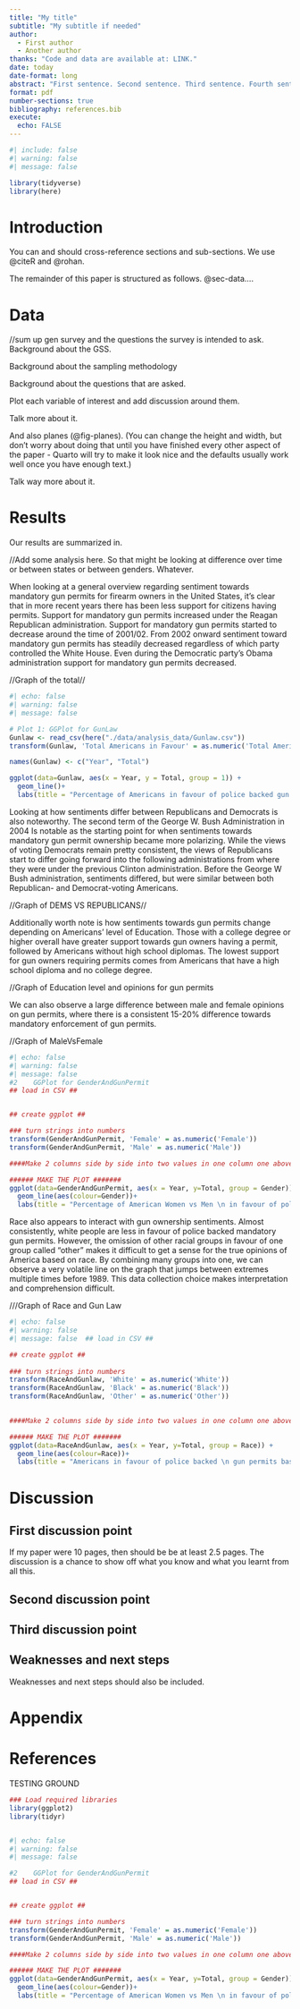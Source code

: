```yaml
---
title: "My title"
subtitle: "My subtitle if needed"
author: 
  - First author
  - Another author
thanks: "Code and data are available at: LINK."
date: today
date-format: long
abstract: "First sentence. Second sentence. Third sentence. Fourth sentence."
format: pdf
number-sections: true
bibliography: references.bib
execute:
  echo: FALSE 
---
```


```r
#| include: false
#| warning: false
#| message: false

library(tidyverse)
library(here)

```


# Introduction

You can and should cross-reference sections and sub-sections. We use @citeR and @rohan.

The remainder of this paper is structured as follows. @sec-data....



# Data {#sec-data}

//sum up gen survey and the questions the survey is intended to ask.
Background about the GSS. 

Background about the sampling methodology

Background about the questions that are asked.

Plot each variable of interest and add discussion around them.


Talk more about it.

And also planes (@fig-planes). (You can change the height and width, but don't worry about doing that until you have finished every other aspect of the paper - Quarto will try to make it look nice and the defaults usually work well once you have enough text.)


Talk way more about it. 



# Results

Our results are summarized in.

//Add some analysis here. So that might be looking at difference over time or between states or between genders. Whatever.

When looking at a general overview regarding sentiment towards mandatory gun permits for firearm owners in the United States, it's clear that in more recent years there has been less support for citizens having permits. Support for mandatory gun permits increased under the Reagan Republican administration. Support for mandatory gun permits started to decrease around the time of 2001/02. From 2002 onward sentiment toward mandatory gun permits has steadily decreased regardless of which party controlled the White House. Even during the Democratic party’s Obama administration  support for mandatory gun permits decreased.

//Graph of the total//
```r
#| echo: false
#| warning: false
#| message: false

# Plot 1: GGPlot for GunLaw
Gunlaw <- read_csv(here("./data/analysis_data/Gunlaw.csv"))
transform(Gunlaw, 'Total Americans in Favour' = as.numeric('Total Americans in Favour')) 

names(Gunlaw) <- c("Year", "Total")

ggplot(data=Gunlaw, aes(x = Year, y = Total, group = 1)) +
  geom_line()+
  labs(title = "Percentage of Americans in favour of police backed gun permits", y = "Total % of Americans in favour")

```


Looking at how sentiments differ between Republicans and Democrats is also noteworthy. The second term of the George W. Bush Administration in 2004 Is notable as the starting  point for when sentiments towards mandatory gun permit ownership became more polarizing. While the views of voting Democrats remain pretty consistent, the views of Republicans start to differ going forward into the following administrations from where they were under the previous Clinton administration. Before the George W Bush administration, sentiments differed, but were similar between both Republican- and Democrat-voting Americans. 

//Graph of DEMS VS REPUBLICANS//



Additionally worth note is how sentiments towards gun permits change depending on Americans’ level of Education. Those with a college degree or higher overall have greater support towards gun owners having a permit, followed by Americans without high school diplomas. The lowest support for gun owners requiring permits comes from Americans that have a high school diploma and no college degree. 

//Graph of Education level and opinions for gun permits

We can also observe a large difference between male and female opinions on gun permits, where there is a consistent 15-20% difference towards mandatory enforcement of gun permits. 

//Graph of MaleVsFemale
```r
#| echo: false
#| warning: false
#| message: false   
#2    GGPlot for GenderAndGunPermit
## load in CSV ##


## create ggplot ##

### turn strings into numbers
transform(GenderAndGunPermit, 'Female' = as.numeric('Female')) 
transform(GenderAndGunPermit, 'Male' = as.numeric('Male')) 

####Make 2 columns side by side into two values in one column one above the other (turn data into long format)

###### MAKE THE PLOT #######
ggplot(data=GenderAndGunPermit, aes(x = Year, y=Total, group = Gender)) +
  geom_line(aes(colour=Gender))+
  labs(title = "Percentage of American Women vs Men \n in favour of police backed gun permits", y = "Total % in favour")

```

Race also appears to interact with gun ownership sentiments. Almost consistently, white people are less in favour of police backed mandatory gun permits. However, the omission of other racial groups in favour of one group called “other” makes it difficult to get a sense for the true opinions of America based on race. By combining many groups into one, we can observe a very volatile line on the graph that jumps between extremes multiple times before 1989. This data collection choice makes interpretation and comprehension difficult. 

///Graph of Race and Gun Law
```r
#| echo: false
#| warning: false
#| message: false  ## load in CSV ##

## create ggplot ## 
 
### turn strings into numbers
transform(RaceAndGunlaw, 'White' = as.numeric('White')) 
transform(RaceAndGunlaw, 'Black' = as.numeric('Black')) 
transform(RaceAndGunlaw, 'Other' = as.numeric('Other')) 
 

####Make 2 columns side by side into two values in one column one above the other (turn data into long format)

###### MAKE THE PLOT #######
ggplot(data=RaceAndGunlaw, aes(x = Year, y=Total, group = Race)) +
  geom_line(aes(colour=Race))+
  labs(title = "Americans in favour of police backed \n gun permits based on racial identity", y = "Total % in favour")

```


# Discussion

## First discussion point {#sec-first-point}

If my paper were 10 pages, then should be be at least 2.5 pages. The discussion is a chance to show off what you know and what you learnt from all this. 

## Second discussion point

## Third discussion point

## Weaknesses and next steps

Weaknesses and next steps should also be included.

\newpage

\appendix

# Appendix {-}



# References


TESTING GROUND

```r
### Load required libraries
library(ggplot2)
library(tidyr)

```

```r

```



```r
#| echo: false
#| warning: false
#| message: false

#2    GGPlot for GenderAndGunPermit
## load in CSV ##


## create ggplot ##

### turn strings into numbers
transform(GenderAndGunPermit, 'Female' = as.numeric('Female')) 
transform(GenderAndGunPermit, 'Male' = as.numeric('Male')) 

####Make 2 columns side by side into two values in one column one above the other (turn data into long format)

###### MAKE THE PLOT #######
ggplot(data=GenderAndGunPermit, aes(x = Year, y=Total, group = Gender)) +
  geom_line(aes(colour=Gender))+
  labs(title = "Percentage of American Women vs Men \n in favour of police backed gun permits", y = "Total % in favour")


```

